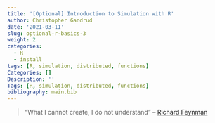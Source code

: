 ```yaml
---
title: '[Optional] Introduction to Simulation with R'
author: Christopher Gandrud
date: '2021-03-11'
slug: optional-r-basics-3
weight: 2
categories:
  - R
  - install
tags: [R, simulation, distributed, functions]
Categories: []
Description: ''
Tags: [R, simulation, distributed, functions]
bibliography: main.bib
---
```


> "What I cannot create, I do not understand" -- [Richard Feynman](https://archives.caltech.edu/pictures/1.10-29.jpg) 